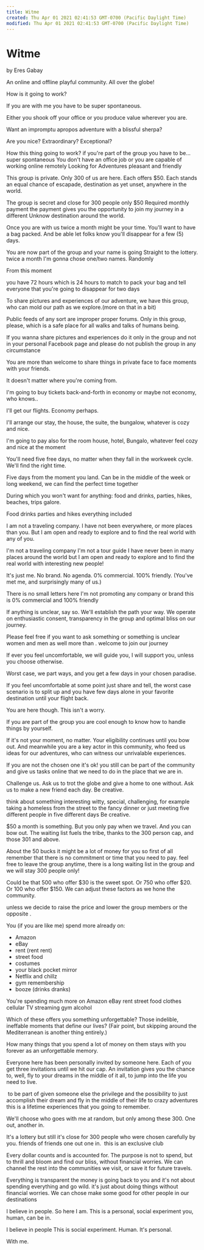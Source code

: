 ```yaml
---
title: Witme
created: Thu Apr 01 2021 02:41:53 GMT-0700 (Pacific Daylight Time)
modified: Thu Apr 01 2021 02:41:53 GMT-0700 (Pacific Daylight Time)
---
```

# Witme

by Eres Gabay

An online and offline playful community.
All over the globe!

How is it
going to work?

If you are with me
you have to be
super spontaneous.

Either you shook off your office
or you produce value
wherever you are.

Want an impromptu
apropos adventure
with a blissful sherpa?

Are you nice?
Extraordinary?
Exceptional?

‏How this thing going to work?
‏if you're part of the group you have to be...
‏super spontaneous
‏You don't have an office job or you are capable of working online remotely
‏Looking for Adventures
‏pleasant and friendly

This group is private.
Only 300 of us are here.
Each offers $50.
Each stands an equal
chance of escapade,
destination as yet unset,
anywhere in the world.

‏The group is secret and close for 300 people only
‏$50 Required monthly payment
the payment gives you the opportunity to join my journey in a different Unknow destination around the world.

Once you are with us
twice a month might be your time.
You'll want to have a bag packed.
And be able let folks know you'll disappear for a few (5) days.

You are now part of the group and your name is going Straight to the lottery.
twice a month I'm gonna chose one/two names. Randomly

‏From this moment

‏you have 72 hours which is 24 hours to match to pack your bag and tell everyone that you're going to disappear for two days

To share pictures and experiences of our adventure, we have this group, who can mold our path as we explore.(more on that in a bit)

Public feeds of any sort are improper proper forums. Only in this group, please, which is a safe place for all walks and talks of humans being.

‏If you wanna share pictures and experiences do it only in the group and not in your personal Facebook page and please do not publish the group in any circumstance

You are more than welcome to share things in private face to face moments with your friends.

‏It doesn't matter where you're coming from.

‏I'm going to buy tickets back-and-forth in economy or maybe not economy, who knows..

I'll get our flights. Economy perhaps.

I'll arrange our stay, the house, the suite, the bungalow, whatever is cozy and nice.

‏I'm going to pay also for the room house, hotel, Bungalo, whatever feel cozy and nice at the moment

You'll need five free days,
no matter when they fall
in the workweek cycle.
We'll find the right time.

‏Five days from the moment you land. Can be in the middle of the week or long weekend, we can find the perfect time together

During which you won't want for anything: food and drinks, parties, hikes, beaches, trips galore.

‏Food drinks parties and hikes everything included

I am not a traveling company. I have not been everywhere, or more places than you. But I am open and ready to explore and to find the real world with any of you.

‏I'm not a traveling company I'm not a tour guide I have never been in many places around the world but I am open and ready to explore and to find the real world with interesting new people!

It's just me. No brand. No agenda. 0% commercial. 100% friendly. (You've met me, and surprisingly many of us.)

‏There is no small letters here I'm not promoting any company or brand this is 0% commercial and 100% friendly

If anything is unclear, say so. We'll establish the path your way.
We operate on enthusiastic consent,
transparency in the group
and optimal bliss on our journey.

‏Please feel free if you want to ask something or something is unclear women and men as well more than .
‏welcome to join our journey

If ever you feel uncomfortable,
we will guide you,
I will support you,
unless you choose otherwise.

Worst case, we part ways, and you get a few days in your chosen paradise.

‏If you feel uncomfortable at some point just share and tell, the worst case scenario is to split up and you have few days alone in your favorite destination until your
‏flight back.

You are here though. This isn't a worry.

‏If you are part of the group you are cool enough to know how to handle things by yourself.

If it's not your moment, no matter. Your eligibility continues until you bow out. And meanwhile you are a key actor in this community, who feed us ideas for our adventures, who can witness our unrivalable experiences.

‏If you are not the chosen one it's ok! you still can be part of the community and give us tasks online that we need to do in the place that we are in.

Challenge us. Ask us to trot the globe and give a home to one without. Ask us to make a new friend each day. Be creative.

‏think about something interesting witty, special, challenging, for example taking a homeless from the street to the fancy dinner or just meeting five different people in five different days
Be creative.

$50 a month is something. But you only pay when we travel. And you can bow out. The waiting list fuels the tribe, thanks to the 300 person cap, and those 301 and above.

‏About the 50 bucks it might be a lot of money for you so first of all remember that there is no commitment or time that you need to pay. feel free to leave the group anytime, there is a long waiting list in the group and we will stay 300 people only!

Could be that 500 who offer $30 is the sweet spot. Or 750 who offer $20. Or 100 who offer $150. We can adjust these factors as we hone the community.

‏unless we decide to raise the price and lower the group members or the opposite
.

You (if you are like me)
spend more already on:

- Amazon
- eBay
- rent (rent rent)
- street food
- costumes
- your black pocket mirror
- Netflix and chillz
- gym remembership
- booze (drinks dranks)

‏You're spending much more on Amazon
‏eBay
‏rent
‏street food
‏clothes
‏cellular
‏TV streaming
‏gym
‏alcohol

Which of these offers you something unforgettable? Those indelible, ineffable moments that define our lives? (Fair point, but skipping around the Mediterranean is another thing entirely.)

‏How many things that you spend a lot of money on them stays with you forever as an unforgettable memory.

Everyone here has been personally invited by someone here. Each of you get three invitations until we hit our cap. An invitation gives you the chance to, well, fly to your dreams in the middle of it all, to jump into the life you need to live.

‏ to be part of given someone else the privilege and the possibility to just accomplish their dream and fly in the middle of their life to crazy adventures this is a lifetime experiences that you going to remember.

We'll choose who goes with me at random, but only among these 300. One out, another in.

‏It's a lottery but still it's close for 300 people who were chosen carefully by you. friends of friends one out one in.
‏ this is an exclusive club

Every dollar counts and is accounted for. The purpose is not to spend, but to thrill and bloom and find our bliss, without financial worries. We can channel the rest into the communities we visit, or save it for future travels.

‏Everything is transparent the money is going back to you and it's not about spending everything and go wild. it's just about doing things without financial worries.
‏We can chose make some good for other people in our destinations

I believe in people.
So here I am.
This is a personal, social experiment
you, human, can be in.

‏I believe in people
‏This is social experiment.
‏Human.
It's personal.

With me.

